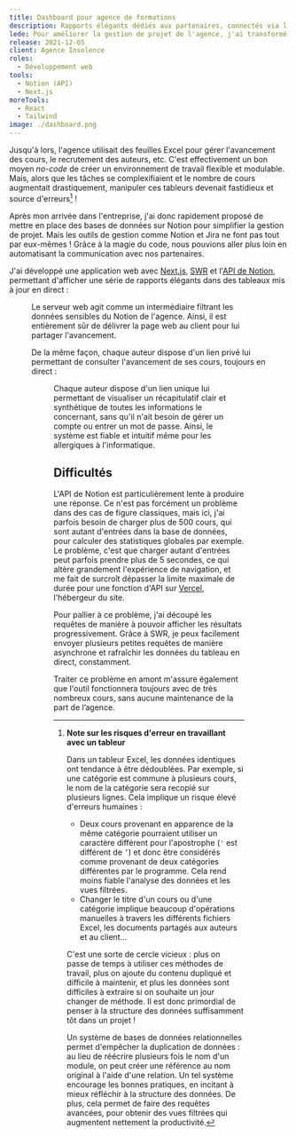 ```yaml
---
title: Dashboard pour agence de formations
description: Rapports élégants dédiés aux partenaires, connectés via l'API à la base de données Notion en interne de l'agence.
lede: Pour améliorer la gestion de projet de l'agence, j'ai transformé un Excel de 500 lignes en une base de données sur Notion qui alimente une appli web de dashboard via l'API.
release: 2021-12-05
client: Agence Insolence
roles:
  - Développement web
tools:
  - Notion (API)
  - Next.js
moreTools:
  - React
  - Tailwind
image: ./dashboard.png
---
```


Jusqu'à lors, l'agence utilisait des feuilles Excel pour gérer l'avancement des cours, le recrutement des auteurs, etc. C'est effectivement un bon moyen _no-code_ de créer un environnement de travail flexible et modulable. Mais, alors que les tâches se complexifiaient et le nombre de cours augmentait drastiquement, manipuler ces tableurs devenait fastidieux et source d'erreurs[^erreurs] !

[^erreurs]: **Note sur les risques d'erreur en travaillant avec un tableur**

    Dans un tableur Excel, les données identiques ont tendance à être dédoublées. Par exemple, si une catégorie est commune à plusieurs cours, le nom de la catégorie sera recopié sur plusieurs lignes. Cela implique un risque élevé d'erreurs humaines :

    - Deux cours provenant en apparence de la même catégorie pourraient utiliser un caractère différent pour l'apostrophe (`'` est différent de `’`) et donc être considérés comme provenant de deux catégories différentes par le programme. Cela rend moins fiable l'analyse des données et les vues filtrées.
    - Changer le titre d'un cours ou d'une catégorie implique beaucoup d'opérations manuelles à travers les différents fichiers Excel, les documents partagés aux auteurs et au client...

    C'est une sorte de cercle vicieux : plus on passe de temps à utiliser ces méthodes de travail, plus on ajoute du contenu dupliqué et difficile à maintenir, et plus les données sont difficiles à extraire si on souhaite un jour changer de méthode. Il est donc primordial de penser à la structure des données suffisamment tôt dans un projet !

    Un système de bases de données relationnelles permet d'empêcher la duplication de données : au lieu de réécrire plusieurs fois le nom d'un module, on peut créer une référence au nom original à l'aide d'une relation. Un tel système encourage les bonnes pratiques, en incitant à mieux réfléchir à la structure des données. De plus, cela permet de faire des requêtes avancées, pour obtenir des vues filtrées qui augmentent nettement la productivité.

Après mon arrivée dans l'entreprise, j'ai donc rapidement proposé de mettre en place des bases de données sur Notion pour simplifier la gestion de projet. Mais les outils de gestion comme Notion et Jira ne font pas tout par eux-mêmes ! Grâce à la magie du code, nous pouvions aller plus loin en automatisant la communication avec nos partenaires.

J'ai développé une application web avec [Next.js](https://nextjs.org/), [SWR](https://swr.vercel.app/) et l'[API de Notion](https://developers.notion.com/), permettant d'afficher une série de rapports élégants dans des tableaux mis à jour en direct :


<Figure
	src={home}
	alt="Tableau de bord de l'agence"
	shadow
	caption="Tableau de bord de l'agence (extrait)"
/>

Le serveur web agit comme un intermédiaire filtrant les données sensibles du Notion de l'agence. Ainsi, il est entièrement sûr de délivrer la page web au client pour lui partager l'avancement.

De la même façon, chaque auteur dispose d'un lien privé lui permettant de consulter l'avancement de ses cours, toujours en direct :


<Figure
	src={dashboard}
	alt="Tableau de bord d'un auteur listant ses cours à réaliser et leur statut"
	shadow
/>

Chaque auteur dispose d'un lien unique lui permettant de visualiser un récapitulatif clair et synthétique de toutes les informations le concernant, sans qu'il n'ait besoin de gérer un compte ou entrer un mot de passe. Ainsi, le système est fiable et intuitif même pour les allergiques à l'informatique.

## Difficultés

L'API de Notion est particulièrement lente à produire une réponse. Ce n'est pas forcément un problème dans des cas de figure classiques, mais ici, j'ai parfois besoin de charger plus de 500 cours, qui sont autant d'entrées dans la base de données, pour calculer des statistiques globales par exemple. Le problème, c'est que charger autant d'entrées peut parfois prendre plus de 5 secondes, ce qui altère grandement l'expérience de navigation, et me fait de surcroît dépasser la limite maximale de durée pour une fonction d'API sur [Vercel](https://vercel.com), l'hébergeur du site.

Pour pallier à ce problème, j'ai découpé les requêtes de manière à pouvoir afficher les résultats progressivement. Grâce à SWR, je peux facilement envoyer plusieurs petites requêtes de manière asynchrone et rafraîchir les données du tableau en direct, constamment.

Traiter ce problème en amont m'assure également que l'outil fonctionnera toujours avec de très nombreux cours, sans aucune maintenance de la part de l’agence.
